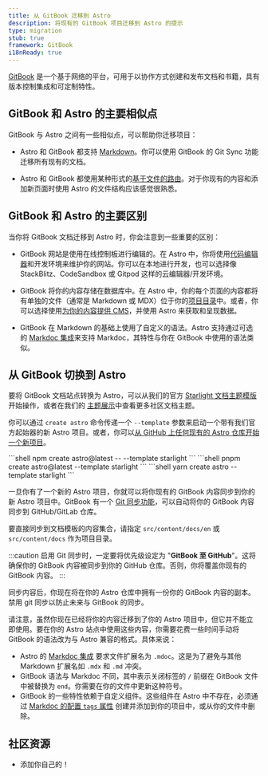 ```yaml
---
title: 从 GitBook 迁移到 Astro
description: 将现有的 GitBook 项目迁移到 Astro 的提示
type: migration
stub: true
framework: GitBook
i18nReady: true
---
```



[GitBook](https://gitbook.com) 是一个基于网络的平台，可用于以协作方式创建和发布文档和书籍，具有版本控制集成和可定制特性。

## GitBook 和 Astro 的主要相似点

GitBook 与 Astro 之间有一些相似点，可以帮助你迁移项目：

- Astro 和 GitBook 都支持 [Markdown](/zh-cn/guides/markdown-content/)。你可以使用 GitBook 的 Git Sync 功能迁移所有现有的文档。

- Astro 和 GitBook 都使用某种形式的[基于文件的路由](/zh-cn/core-concepts/routing/)。对于你现有的内容和添加新页面时使用 Astro 的文件结构应该感觉很熟悉。

## GitBook 和 Astro 的主要区别

当你将 GitBook 文档迁移到 Astro 时，你会注意到一些重要的区别：

- GitBook 网站是使用在线控制板进行编辑的。在 Astro 中，你将使用[代码编辑器](/zh-cn/editor-setup/)和开发环境来维护你的网站。你可以在本地进行开发，也可以选择像 StackBlitz、CodeSandbox 或 Gitpod 这样的云编辑器/开发环境。

- GitBook 将你的内容存储在数据库中。在 Astro 中，你的每个页面的内容都将有单独的文件（通常是 Markdown 或 MDX）位于你的[项目目录](/zh-cn/core-concepts/project-structure/)中。或者，你可以选择使用[为你的内容提供 CMS](/zh-cn/guides/cms/)，并使用 Astro 来获取和呈现数据。

- GitBook 在 Markdown 的基础上使用了自定义的语法。Astro 支持通过可选的 [Markdoc 集成](/zh-cn/guides/integrations-guide/markdoc/)来支持 Markdoc，其特性与你在 GitBook 中使用的语法类似。

## 从 GitBook 切换到 Astro

要将 GitBook 文档站点转换为 Astro，可以从我们的官方 [Starlight 文档主题模版](https://starlight.astro.build)开始操作，或者在我们的 [主题展示](https://astro.build/themes?search=&categories%5B%5D=docs)中查看更多社区文档主题。

你可以通过 `create astro` 命令传递一个 `--template` 参数来启动一个带有我们官方起始器的新 Astro 项目。或者，你可以[从 GitHub 上任何现有的 Astro 仓库开始一个新项目](/zh-cn/install/auto/#入门模板)。

  <PackageManagerTabs>
    <Fragment slot="npm">
    ```shell
    npm create astro@latest -- --template starlight
    ```
    </Fragment>
    <Fragment slot="pnpm">
    ```shell
    pnpm create astro@latest --template starlight
    ```
    </Fragment>
    <Fragment slot="yarn">
    ```shell
    yarn create astro --template starlight
    ```
    </Fragment>
  </PackageManagerTabs>

一旦你有了一个新的 Astro 项目，你就可以将你现有的 GitBook 内容同步到你的新 Astro 项目中。GitBook 有一个 [Git 同步功能](https://docs.gitbook.com/product-tour/git-sync)，可以自动将你的 GitBook 内容同步到 GitHub/GitLab 仓库。

要直接同步到文档模板的内容集合，请指定 `src/content/docs/en` 或 `src/content/docs` 作为项目目录。

:::caution
启用 Git 同步时，一定要将优先级设定为 "**GitBook 至 GitHub**"。这将确保你的 GitBook 内容被同步到你的 GitHub 仓库。否则，你将覆盖你现有的 GitBook 内容。
:::

同步内容后，你现在将在你的 Astro 仓库中拥有一份你的 GitBook 内容的副本。禁用 git 同步以防止未来与 GitBook 的同步。

请注意，虽然你现在已经将你的内容迁移到了你的 Astro 项目中，但它并不能立即使用。要在你的 Astro 站点中使用这些内容，你需要花费一些时间手动将 GitBook 的语法改为与 Astro 兼容的格式。具体来说：

- Astro 的 [Markdoc 集成](/zh-cn/guides/integrations-guide/markdoc/) 要求文件扩展名为 `.mdoc`。这是为了避免与其他 Markdown 扩展名如 `.mdx` 和 `.md` 冲突。
- GitBook 语法与 Markdoc 不同，其中表示关闭标签的 `/` 前缀在 GitBook 文件中被替换为 `end`。你需要在你的文件中更新这种符号。
- GitBook 的一些特性依赖于自定义组件。这些组件在 Astro 中不存在，必须通过 [Markdoc 的配置 `tags` 属性](/zh-cn/guides/integrations-guide/markdoc/#将-astro-组件作为-markdoc-标签) 创建并添加到你的项目中，或从你的文件中删除。

## 社区资源

- 添加你自己的！
